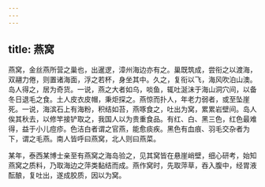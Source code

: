 ```yaml
---
---
---
```

title: 燕窝
---



燕窝，金丝燕所营之巢也，出暹逻，漳州海边亦有之。巢既筑成，尝衔之以渡海，双翮力倦，则置诸海面，浮之若杯，身坐其中。久之，复衔以飞，海风吹泊山澳。岛人得之，居为奇货。一说，燕之大者如乌，啖鱼，辄吐涎沫于海山洞穴间，以备冬日退毛之食。土人皮衣皮帽，秉炬探之。燕惊而扑人，年老力弱者，或至坠崖死。一说，海滨石上有海粉，积结如苔，燕啄食之，吐出为窝，累累岩壁间。岛人俟其秋去，以修竿接铲取之，我国人以为贵重食品。有红、白、黑三色，红色最难得，益于小儿痘疹。色洁白者谓之官燕，能愈痰疾。黑色有血痕、羽毛交杂者为下，谓之毛燕。南人皆呼曰燕窝，北人则曰燕菜。

某年，泰西某博士亲至有燕窝之海岛验之，见其窝皆在悬崖峭壁，细心研考，始知燕窝之质料，乃取海边之萍类黏结而成。燕作窝时，先取萍草，吞入腹中，经胃液酝酿，复吐出，遂成胶质，因以为窝。
